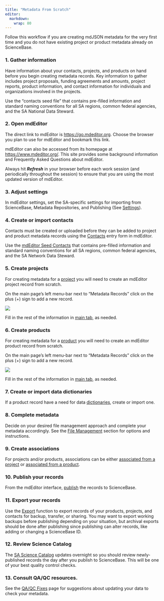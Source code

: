 ```yaml
---
title: "Metadata From Scratch"
editor: 
  markdown: 
    wrap: 80
---
```


Follow this workflow if you are creating mdJSON metadata for the very first time
and you do not have existing project or product metadata already on ScienceBase.


### 1. Gather information 

Have information about your contacts, projects, and products on hand before you
begin creating metadata records. Key information to gather includes project
proposals, funding agreements and amounts, project reports, product information,
and contact information for individuals and organizations involved in the
projects.

Use the "contacts seed file" that contains pre-filled information and standard
naming conventions for all SA regions, common federal agencies, and the SA
National Data Steward.

### 2. Open mdEditor

The direct link to mdEditor is <https://go.mdeditor.org>. Choose the browser you
plan to use for mdEditor and bookmark this link.

mdEditor can also be accessed from its homepage at <https://www.mdeditor.org/>.
This site provides some background information and Frequently Asked Questions
about mdEditor.

Always hit ***Refresh*** in your browser before each work session (and
periodically throughout the session) to ensure that you are using the most
updated version of mdEditor.


### 3. Adjust settings

In mdEditor settings, set the SA-specific settings for importing from
ScienceBase, Metadata Repositories, and Publishing (See
[Settings](../settings.qmd)).

### 4. Create or import contacts

Contacts must be created or uploaded before they can be added to project and
product metadata records using the
[Contacts](../contact_records/contact_records_overview.qmd) entry form in
mdEditor.

Use the [mdEditor Seed Contacts](https://www.sciencebase.gov/catalog/item/5df8d2b7e4b0cdded73b4069) 
that contains pre-filled information and standard
naming conventions for all SA regions, common federal agencies, and the SA
Network Data Steward. 

### 5. Create projects

For creating metadata for a [project](../project_records/project_records_overview.qmd) 
you will need to create an mdEditor project record from scratch. 

On the main page's left menu-bar next to "Metadata Records" click on the 
plus (+) sign to add a new record. 

![](../../assets/add_new_record.png)

Fill in the rest of the information in [main tab](../project_records/main_tab_project.qmd),
as needed.

### 6. Create products

For creating metadata for a
[product](../product_records/product_records_overview.qmd) you will need to 
create an mdEditor product record from scratch.

On the main page's left menu-bar next to "Metadata Records" click on the 
plus (+) sign to add a new record. 

![](../../assets/add_new_record.png)

Fill in the rest of the information in [main tab](../product_records/main_tab_product.qmd),
as needed.

### 7. Create or import data dictionaries

If a product record have a need for data
[dictionaries](../product_records/dictionaries_tab_product.qmd), create or
import one.

### 8. Complete metadata

Decide on your desired file management approach and complete your metadata
accordingly. See the [File Management](../metadata_file_management/metadata_file_management_overview.qmd)
section for options and instructions.

### 9. Create associations

For projects and/or products, associations can be either [associated from a
project](../project_records/associated_tab_project.qmd) or [associated from
a product](../product_records/associated_tab_product.qmd).

### 10. Publish your records

From the mdEditor interface, [publish](../publishing/publishing_overview.qmd)
the records to ScienceBase.

### 11. Export your records

Use the [Export](../metadata_file_management/export.qmd) function to export
records of your products, projects, and contacts for backup, transfer, or
sharing. You may want to export working backups before publishing depending on
your situation, but archival exports should be done after publishing since
publishing can alter records, like adding or changing a ScienceBase ID.

### 12. Review Science Catalog

The [SA Science Catalog](https://www.fws.gov/science/catalog/) updates overnight
so you should review newly-published records the day after you publish to
ScienceBase. This will be one of your best quality control checks.

### 13. Consult QA/QC resources.

See the [QA/QC Fixes](../trouble_shooting/qa_qc_fixes.qmd) page for suggestions
about updating your data to check your metadata.
